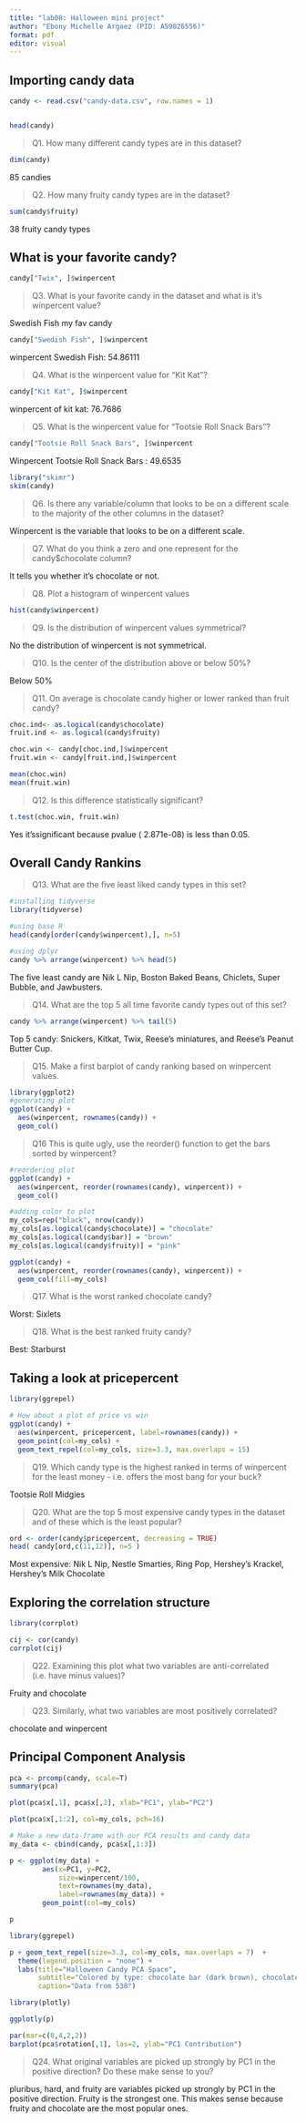 ```yaml
---
title: "lab08: Halloween mini project"
author: "Ebony Michelle Argaez (PID: A59026556)"
format: pdf
editor: visual
---
```


## Importing candy data
```r
candy <- read.csv("candy-data.csv", row.names = 1)


head(candy)
```

>Q1. How many different candy types are in this dataset?

```r
dim(candy)
```

85 candies


>Q2. How many fruity candy types are in the dataset?

```r
sum(candy$fruity)
```

38 fruity candy types


## What is your favorite candy?

```r
candy["Twix", ]$winpercent
```

>Q3. What is your favorite candy in the dataset and what is it’s winpercent value?

Swedish Fish my fav candy
```r
candy["Swedish Fish", ]$winpercent
```

winpercent Swedish Fish: 54.86111


>Q4. What is the winpercent value for “Kit Kat”?

```r
candy["Kit Kat", ]$winpercent
```
winpercent of kit kat: 76.7686

>Q5. What is the winpercent value for “Tootsie Roll Snack Bars”?

```r
candy["Tootsie Roll Snack Bars", ]$winpercent
```

Winpercent Tootsie Roll Snack Bars :  49.6535

```r
library("skimr")
skim(candy)
```










>Q6. Is there any variable/column that looks to be on a different scale to the majority of the other columns in the dataset?

Winpercent is the variable that looks to be on a different scale. 

>Q7. What do you think a zero and one represent for the candy$chocolate column?

It tells you whether it's chocolate or not. 


>Q8. Plot a histogram of winpercent values

```r
hist(candy$winpercent)
```


>Q9. Is the distribution of winpercent values symmetrical?

No the distribution of winpercent is not symmetrical. 

>Q10. Is the center of the distribution above or below 50%?

Below 50%

>Q11. On average is chocolate candy higher or lower ranked than fruit candy?

```r
choc.ind<- as.logical(candy$chocolate)
fruit.ind <- as.logical(candy$fruity)

choc.win <- candy[choc.ind,]$winpercent
fruit.win <- candy[fruit.ind,]$winpercent
```

```r
mean(choc.win)
mean(fruit.win)
```

>Q12. Is this difference statistically significant?

```r
t.test(choc.win, fruit.win)
```

Yes it'ssignificant because pvalue ( 2.871e-08) is less than 0.05.


## Overall Candy Rankins
>Q13. What are the five least liked candy types in this set?

```r
#installing tidyverse
library(tidyverse)
```

```r
#using base R
head(candy[order(candy$winpercent),], n=5)
```

```r
#using dplyr
candy %>% arrange(winpercent) %>% head(5)
```

The five least candy are Nik L Nip, Boston Baked Beans, Chiclets, Super Bubble, and Jawbusters. 



>Q14. What are the top 5 all time favorite candy types out of this set?

```r
candy %>% arrange(winpercent) %>% tail(5)

```


Top 5 candy: Snickers, Kitkat, Twix, Reese's miniatures, and Reese's Peanut Butter Cup. 

>Q15. Make a first barplot of candy ranking based on winpercent values.

```r
library(ggplot2)
#generating plot
ggplot(candy) + 
  aes(winpercent, rownames(candy)) +
  geom_col()
```

>Q16 This is quite ugly, use the reorder() function to get the bars sorted by winpercent?

```r
#reordering plot
ggplot(candy) + 
  aes(winpercent, reorder(rownames(candy), winpercent)) +
  geom_col()
```

```r
#adding color to plot
my_cols=rep("black", nrow(candy))
my_cols[as.logical(candy$chocolate)] = "chocolate"
my_cols[as.logical(candy$bar)] = "brown"
my_cols[as.logical(candy$fruity)] = "pink"

ggplot(candy) + 
  aes(winpercent, reorder(rownames(candy), winpercent)) +
  geom_col(fill=my_cols)
```

>Q17. What is the worst ranked chocolate candy?

Worst: Sixlets

>Q18. What is the best ranked fruity candy?

Best: Starburst

## Taking a look at pricepercent

```r
library(ggrepel)

# How about a plot of price vs win
ggplot(candy) +
  aes(winpercent, pricepercent, label=rownames(candy)) +
  geom_point(col=my_cols) + 
  geom_text_repel(col=my_cols, size=3.3, max.overlaps = 15)

```

>Q19. Which candy type is the highest ranked in terms of winpercent for the least money - i.e. offers the most bang for your buck?

Tootsie Roll Midgies

>Q20. What are the top 5 most expensive candy types in the dataset and of these which is the least popular?

```r
ord <- order(candy$pricepercent, decreasing = TRUE)
head( candy[ord,c(11,12)], n=5 )

```

Most expensive: Nik L Nip, Nestle Smarties, Ring Pop, Hershey's Krackel, Hershey's Milk Chocolate

## Exploring the correlation structure

```r
library(corrplot)
```

```r
cij <- cor(candy)
corrplot(cij)
```

>Q22. Examining this plot what two variables are anti-correlated (i.e. have minus values)?

Fruity and chocolate

>Q23. Similarly, what two variables are most positively correlated?

chocolate and winpercent

## Principal Component Analysis

```r
pca <- prcomp(candy, scale=T)
summary(pca)
```

```r
plot(pca$x[,1], pca$x[,2], xlab="PC1", ylab="PC2")

```

```r
plot(pca$x[,1:2], col=my_cols, pch=16)
```

```r
# Make a new data-frame with our PCA results and candy data
my_data <- cbind(candy, pca$x[,1:3])
```

```r
p <- ggplot(my_data) + 
        aes(x=PC1, y=PC2, 
            size=winpercent/100,  
            text=rownames(my_data),
            label=rownames(my_data)) +
        geom_point(col=my_cols)

p
```

```r
library(ggrepel)

p + geom_text_repel(size=3.3, col=my_cols, max.overlaps = 7)  + 
  theme(legend.position = "none") +
  labs(title="Halloween Candy PCA Space",
       subtitle="Colored by type: chocolate bar (dark brown), chocolate other (light brown), fruity (red), other (black)",
       caption="Data from 538")
```

```r
library(plotly)
```

```r
ggplotly(p)
```

```r
par(mar=c(8,4,2,2))
barplot(pca$rotation[,1], las=2, ylab="PC1 Contribution")

```

>Q24. What original variables are picked up strongly by PC1 in the positive direction? Do these make sense to you?

pluribus, hard, and fruity are variables picked up strongly by PC1 in the positive direction. Fruity is the strongest one. This makes sense because fruity and chocolate are the most popular ones. 
